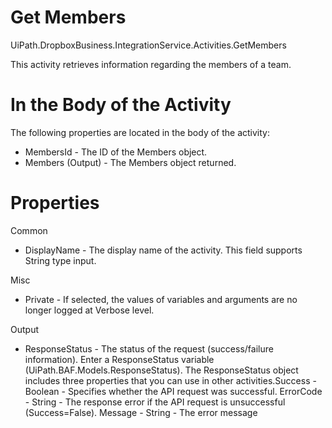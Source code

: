 ﻿# Get Members

UiPath.DropboxBusiness.IntegrationService.Activities.GetMembers

This activity retrieves information regarding the members of a team.

# In the Body of the Activity

The following properties are located in the body of the activity:

* MembersId - The ID of the Members object.
* Members (Output) - The Members object returned.

# Properties

Common

* DisplayName - The display name of the activity. This field supports String type input.

Misc

* Private - If selected, the values of variables and arguments are no longer logged at Verbose level.

Output

* ResponseStatus - The status of the request (success/failure information). Enter a ResponseStatus variable (UiPath.BAF.Models.ResponseStatus). The ResponseStatus object includes three properties that you can use in other activities.Success - Boolean - Specifies whether the API request was successful. ErrorCode - String - The response error if the API request is unsuccessful (Success=False). Message - String - The error message
